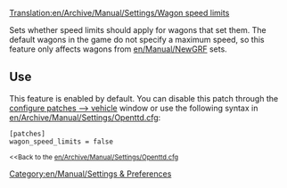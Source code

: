 [[Translation:en/Archive/Manual/Settings/Wagon speed limits]]


Sets whether speed limits should apply for wagons that set them. The default wagons in the game do not specify a maximum speed, so this feature only affects wagons from [[en/Manual/NewGRF]] sets.

== Use ==

This feature is enabled by default. You can disable this patch through the [[en/Archive/Manual/Settings/Advanced Settings/Vehicles#enable-wagon-speed-limits|configure patches --> vehicle]] window or use the following syntax in [[en/Archive/Manual/Settings/Openttd.cfg]]:

 [patches]
 wagon_speed_limits = false
<small><<Back to the [[en/Archive/Manual/Settings/Openttd.cfg]]</small>
[[Category:en/Manual/Settings & Preferences]]